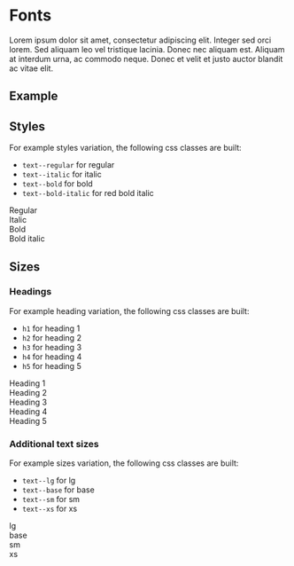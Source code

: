 
<Meta title="Foundations/Fonts/Implementation" />

# Fonts
Lorem ipsum dolor sit amet, consectetur adipiscing elit. Integer sed orci lorem. Sed aliquam leo vel tristique lacinia.
Donec nec aliquam est. Aliquam at interdum urna, ac commodo neque. Donec et velit et justo auctor blandit ac vitae elit.

## Example
<Canvas>
  <Story id="foundations-fonts--example"></Story>
</Canvas>

<ArgsTable of={Fonts}></ArgsTable>

## Styles
For example styles variation, the following css classes are built:
- `text--regular` for regular
- `text--italic` for italic
- `text--bold` for bold
- `text--bold-italic`  for red bold italic

<Canvas>
  <div>
    <div class="text--regular">Regular</div>
    <div class="text--italic">Italic</div>
    <div class="text--bold">Bold</div>
    <div class="text--bold-italic">Bold italic</div>
  </div>
</Canvas>

## Sizes

### Headings
For example heading variation, the following css classes are built:
- `h1` for heading 1
- `h2` for heading 2
- `h3` for heading 3
- `h4` for heading 4
- `h5` for heading 5

<Canvas>
  <div>
    <div class="h1 text--bold">Heading 1</div>
    <div class="h2 text--bold">Heading 2</div>
    <div class="h3 text--bold">Heading 3</div>
    <div class="h4 text--bold">Heading 4</div>
    <div class="h5 text--bold">Heading 5</div>
  </div>
</Canvas>

### Additional text sizes
For example sizes variation, the following css classes are built:
- `text--lg` for lg
- `text--base` for base
- `text--sm` for sm
- `text--xs` for xs

<Canvas>
  <div>
    <div class="text--lg text--regular">lg</div>
    <div class="text--base text--regular">base</div>
    <div class="text--sm text--regular">sm</div>
    <div class="text--xs text--regular">xs</div>
  </div>
</Canvas>